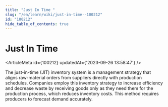 ```yaml
---
title: "Just In Time "
slug: "/en/learn/wiki/just-in-time--100212"
id: "100212"
hide_table_of_contents: true
---
```



# Just In Time 

<ArticleMeta id={100212} updatedAt={'2023-09-26 13:58:47'} />
<div className='border-solid border-b border-t-0 my-4 border-[var(--ifm-color-gray-300)]' />

The just-in-time (JIT) inventory system is a management strategy that aligns raw-material orders from suppliers directly with production schedules. Companies employ this inventory strategy to increase efficiency and decrease waste by receiving goods only as they need them for the production process, which reduces inventory costs. This method requires producers to forecast demand accurately.
